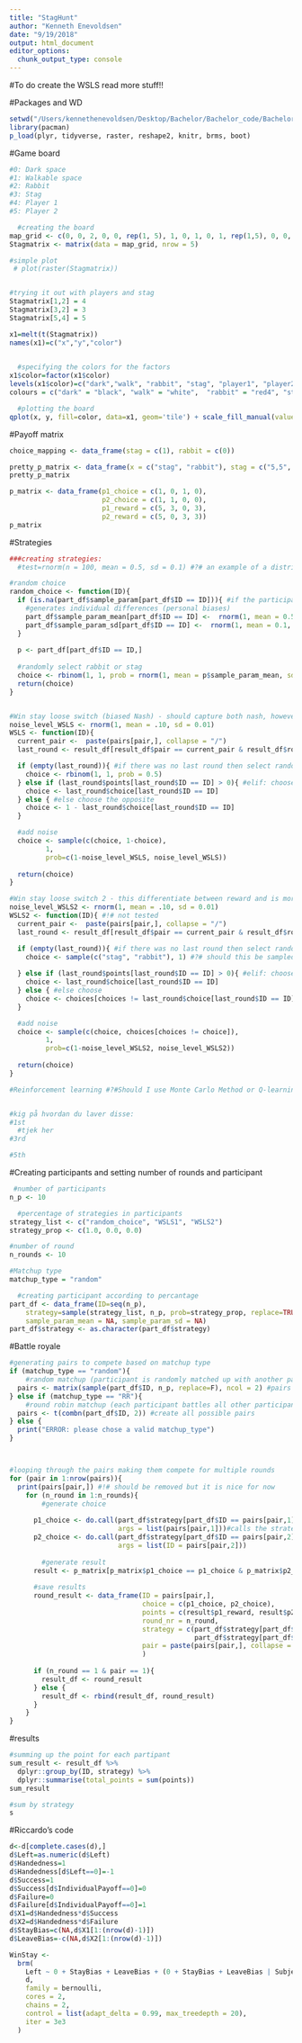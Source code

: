 ```yaml
---
title: "StagHunt"
author: "Kenneth Enevoldsen"
date: "9/19/2018"
output: html_document
editor_options: 
  chunk_output_type: console
---
```


#To do
create the WSLS
read more stuff!!





#Packages and WD
```r
setwd("/Users/kennethenevoldsen/Desktop/Bachelor/Bachelor_code/Bachelor/")
library(pacman)
p_load(plyr, tidyverse, raster, reshape2, knitr, brms, boot)
```

#Game board
```r
#0: Dark space
#1: Walkable space
#2: Rabbit
#3: Stag
#4: Player 1 
#5: Player 2

  #creating the board
map_grid <- c(0, 0, 2, 0, 0, rep(1, 5), 1, 0, 1, 0, 1, rep(1,5), 0, 0, 2, 0, 0)
Stagmatrix <- matrix(data = map_grid, nrow = 5)

#simple plot
 # plot(raster(Stagmatrix))


#trying it out with players and stag
Stagmatrix[1,2] = 4
Stagmatrix[3,2] = 3
Stagmatrix[5,4] = 5

x1=melt(t(Stagmatrix))
names(x1)=c("x","y","color")

  
  #specifying the colors for the factors
x1$color=factor(x1$color)
levels(x1$color)=c("dark","walk", "rabbit", "stag", "player1", "player2")
colours = c("dark" = "black", "walk" = "white",  "rabbit" = "red4", "stag" = "red", "player1" = "green", "player2" = "green4")

  #plotting the board
qplot(x, y, fill=color, data=x1, geom='tile') + scale_fill_manual(values = colours)
```

#Payoff matrix
```r
choice_mapping <- data_frame(stag = c(1), rabbit = c(0))

pretty_p_matrix <- data_frame(x = c("stag", "rabbit"), stag = c("5,5", "3,0"), rabbit = c("0,3", "3,3"))
pretty_p_matrix

p_matrix <- data_frame(p1_choice = c(1, 0, 1, 0), 
                       p2_choice = c(1, 1, 0, 0), 
                       p1_reward = c(5, 3, 0, 3), 
                       p2_reward = c(5, 0, 3, 3)) 
p_matrix
```

#Strategies
```r
###creating strategies:
  #test=rnorm(n = 100, mean = 0.5, sd = 0.1) #?# an example of a distribition from which it could be sampled

#random choice
random_choice <- function(ID){
  if (is.na(part_df$sample_param[part_df$ID == ID])){ #if the participant does not have a distribution we will make one (this creates individual biases in random judgement) #?# does this make sense?
    #generates individual differences (personal biases)
    part_df$sample_param_mean[part_df$ID == ID] <-  rnorm(1, mean = 0.5, sd = 0.1)
    part_df$sample_param_sd[part_df$ID == ID] <-  rnorm(1, mean = 0.1, sd = 0.01)
  }
  
  p <- part_df[part_df$ID == ID,]
  
  #randomly select rabbit or stag
  choice <- rbinom(1, 1, prob = rnorm(1, mean = p$sample_param_mean, sd = p$sample_param_sd)) 
  return(choice)
}


#Win stay loose switch (biased Nash) - should capture both nash, however this does not differentiate between reward
noise_level_WSLS <- rnorm(1, mean = .10, sd = 0.01)
WSLS <- function(ID){ 
  current_pair <-  paste(pairs[pair,], collapse = "/")
  last_round <- result_df[result_df$pair == current_pair & result_df$round_nr == n_round-1,]

  if (empty(last_round)){ #if there was no last round then select randomly
    choice <- rbinom(1, 1, prob = 0.5)
  } else if (last_round$points[last_round$ID == ID] > 0){ #elif: choose the same
    choice <- last_round$choice[last_round$ID == ID]
  } else { #else choose the opposite
    choice <- 1 - last_round$choice[last_round$ID == ID]
  }

  #add noise
  choice <- sample(c(choice, 1-choice), 
         1, 
         prob=c(1-noise_level_WSLS, noise_level_WSLS))
  
  return(choice)
}

#Win stay loose switch 2 - this differentiate between reward and is more likely to priotize COOP if it give positive results
noise_level_WSLS2 <- rnorm(1, mean = .10, sd = 0.01)
WSLS2 <- function(ID){ #!# not tested
  current_pair <-  paste(pairs[pair,], collapse = "/")
  last_round <- result_df[result_df$pair == current_pair & result_df$round_nr == n_round-1,]

  if (empty(last_round)){ #if there was no last round then select randomly
    choice <- sample(c("stag", "rabbit"), 1) #?# should this be sampled based on a distribution of the mean e.g. since the mean of choosing rabbit is higher choose rabbit or should it be samppled from a distribution based of of maximum value e.g. more likely to choose stag.
    
  } else if (last_round$points[last_round$ID == ID] > 0){ #elif: choose the same
    choice <- last_round$choice[last_round$ID == ID]
  } else { #else choose 
    choice <- choices[choices != last_round$choice[last_round$ID == ID]]
  }

  #add noise
  choice <- sample(c(choice, choices[choices != choice]), 
         1, 
         prob=c(1-noise_level_WSLS2, noise_level_WSLS2))
  
  return(choice)
}

#Reinforcement learning #?#Should I use Monte Carlo Method or Q-learning? (se slides on reinforcemnt)


#kig på hvordan du laver disse:
#1st
  #tjek her
#3rd

#5th


```

#Creating participants and setting number of rounds and participant
```r
 #number of participants
n_p <- 10

  #percentage of strategies in participants
strategy_list <- c("random_choice", "WSLS1", "WSLS2")
strategy_prop <- c(1.0, 0.0, 0.0)

#number of round
n_rounds <- 10

#Matchup type
matchup_type = "random"

  #creating participant according to percantage
part_df <- data_frame(ID=seq(n_p), 
    strategy=sample(strategy_list, n_p, prob=strategy_prop, replace=TRUE),
    sample_param_mean = NA, sample_param_sd = NA)
part_df$strategy <- as.character(part_df$strategy)

```

#Battle royale
```r

#generating pairs to compete based on matchup type
if (matchup_type == "random"){ 
    #random matchup (participant is randomly matched up with another participant)
  pairs <- matrix(sample(part_df$ID, n_p, replace=F), ncol = 2) #pairs the participants randomly
} else if (matchup_type == "RR"){
    #round robin matchup (each participant battles all other participants)
  pairs <- t(combn(part_df$ID, 2)) #create all possible pairs
} else {
  print("ERROR: please chose a valid matchup_type")
}



#looping through the pairs making them compete for multiple rounds 
for (pair in 1:nrow(pairs)){
  print(pairs[pair,]) #!# should be removed but it is nice for now
    for (n_round in 1:n_rounds){
        #generate choice
      
      p1_choice <- do.call(part_df$strategy[part_df$ID == pairs[pair,1]], 
                           args = list(pairs[pair,1]))#calls the strategy the players uses (fetched in part_df)
      p2_choice <- do.call(part_df$strategy[part_df$ID == pairs[pair,2]], 
                           args = list(ID = pairs[pair,2]))
      
        #generate result
      result <- p_matrix[p_matrix$p1_choice == p1_choice & p_matrix$p2_choice == p2_choice,]
      
      #save results
      round_result <- data_frame(ID = pairs[pair,], 
                                 choice = c(p1_choice, p2_choice),
                                 points = c(result$p1_reward, result$p2_reward), 
                                 round_nr = n_round,
                                 strategy = c(part_df$strategy[part_df$ID == pairs[pair,1]],
                                              part_df$strategy[part_df$ID == pairs[pair,2]]),
                                 pair = paste(pairs[pair,], collapse = "/")
                                 )
      
      if (n_round == 1 & pair == 1){
        result_df <- round_result
      } else {
        result_df <- rbind(result_df, round_result)
      }
    }
}
```

#results
```r
#summing up the point for each partipant
sum_result <- result_df %>% 
  dplyr::group_by(ID, strategy) %>% 
  dplyr::summarise(total_points = sum(points))
sum_result

#sum by strategy
s


```


#Riccardo's code
```r
d<-d[complete.cases(d),]
d$Left=as.numeric(d$Left)
d$Handedness=1
d$Handedness[d$Left==0]=-1
d$Success=1
d$Success[d$IndividualPayoff==0]=0
d$Failure=0
d$Failure[d$IndividualPayoff==0]=1
d$X1=d$Handedness*d$Success
d$X2=d$Handedness*d$Failure
d$StayBias=c(NA,d$X1[1:(nrow(d)-1)])
d$LeaveBias=-c(NA,d$X2[1:(nrow(d)-1)])

WinStay <-
  brm(
    Left ~ 0 + StayBias + LeaveBias + (0 + StayBias + LeaveBias | Subject),
    d,
    family = bernoulli,
    cores = 2,
    chains = 2,
    control = list(adapt_delta = 0.99, max_treedepth = 20),
    iter = 3e3
  )
```


